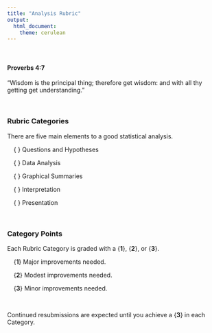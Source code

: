 ---
title: "Analysis Rubric"
output: 
  html_document:
    theme: cerulean
---

<br />

#### Proverbs 4:7

"Wisdom is the principal thing; therefore get wisdom: and with all thy getting get understanding."

<br />


### Rubric Categories

There are five main elements to a good statistical analysis.

<div style="padding-left:15px;">

{ } Questions and Hypotheses

{ } Data Analysis

{ } Graphical Summaries

{ } Interpretation

{ } Presentation
     
</div>

<br />


### Category Points

Each Rubric Category is graded with a {**1**}, {**2**}, or {**3**}. 
  
<div style="padding-left:15px;">

{**1**} Major improvements needed.

{**2**} Modest improvements needed.

{**3**} Minor improvements needed.

</div>

</br>



Continued resubmissions are expected until you achieve a {**3**} in each Category.

